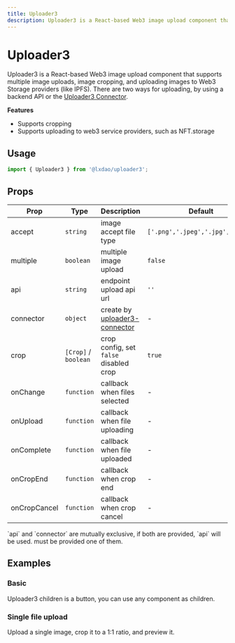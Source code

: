 ```yaml
---
title: Uploader3
description: Uploader3 is a React-based Web3 image upload component that supports multiple image uploads, image cropping, and uploading images to Web3 Storage providers (like IPFS). There are two ways for uploading, by using a backend API or the Uploader3 Connector.
---
```


# Uploader3

Uploader3 is a React-based Web3 image upload component that supports multiple image uploads, image cropping, and uploading images to Web3 Storage providers (like IPFS). There are two ways for uploading, by using a backend API or the [Uploader3 Connector](./uploader3-connector).

**Features**

- Supports cropping
- Supports uploading to web3 service providers, such as NFT.storage

## Usage

```js copy
import { Uploader3 } from '@lxdao/uploader3';
```

## Props

| Prop         | Type                 | Description                                            | Default                          |
| ------------ | -------------------- | ------------------------------------------------------ | -------------------------------- |
| accept       | `string`             | image accept file type                                 | `['.png','.jpeg','.jpg','.gif']` |
| multiple     | `boolean`            | multiple image upload                                  | `false`                          |
| api          | `string`             | endpoint upload api url                                | `''`                             |
| connector    | `object`             | create by [uploader3-connector](./uploader3-connector) | -                                |
| crop         | `[Crop]` / `boolean` | crop config, set `false` disabled crop                 | `true`                           |
| onChange     | `function`           | callback when files selected                           | -                                |
| onUpload     | `function`           | callback when file uploading                           | -                                |
| onComplete   | `function`           | callback when file uploaded                            | -                                |
| onCropEnd    | `function`           | callback when crop end                                 | -                                |
| onCropCancel | `function`           | callback when crop cancel                              | -                                |

<Callout type="info">
  `api` and `connector` are mutually exclusive, if both are provided, `api` will be used. must be provided one of them.
</Callout>

## Examples


### Basic

Uploader3 children is a button, you can use any component as children.

<Playground files={uploader3Examples.basic} />

### Single file upload

Upload a single image, crop it to a 1:1 ratio, and preview it.

<Playground files={uploader3Examples.single} />
